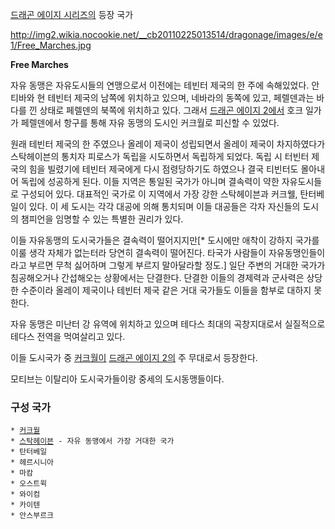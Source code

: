 [[드래곤 에이지 시리즈]]의 등장 국가

http://img2.wikia.nocookie.net/__cb20110225013514/dragonage/images/e/e1/Free_Marches.jpg

'''Free Marches'''

자유 동맹은 자유도시들의 연맹으로서 이전에는 테빈터 제국의 한 주에 속해있었다. 안티바와 현 테빈터 제국의 남쪽에 위치하고 있으며, 네바라의 동쪽에 있고, 페렐덴과는 바다를 낀 상태로 페렐덴의 북쪽에 위치하고 있다. 그래서 [[드래곤 에이지 2]]에서 호크 일가가 페렐덴에서 항구를 통해 자유 동맹의 도시인 커크월로 피신할 수 있었다.

원래 테빈터 제국의 한 주였으나 올레이 제국이 성립되면서 올레이 제국이 차지하였다가 스탁헤이븐의 통치자 피로스가 독립을 시도하면서 독립하게 되었다. 독립 시 터빈터 제국의 힘을 빌렸기에 테빈터 제국에게 다시 점령당하기도 하였으나 결국 티빈터도 몰아내어 독립에 성공하게 된다. 이들 지역은 통일된 국가가 아니며 결속력이 약한 자유도시들로 구성되어 있다. 대표적인 국가로 이 지역에서 가장 강한 스탁헤이븐과 커크웰, 탄터베일이 있다. 이 세 도시는 각각 대공에 의해 통치되며 이들 대공들은 각자 자신들의 도시의 챔피언을 임명할 수 있는 특별한 권리가 있다.

이들 자유동맹의 도시국가들은 결속력이 떨어지지만[* 도시에만 애착이 강하지 국가를 이룰 생각 자체가 없는터라 당연히 결속력이 떨어진다. 타국가 사람들이 자유동맹인들이라고 부르면 무척 싫어하며 그렇게 부르지 말아달라할 정도.] 일단 주변의 거대한 국가가 침공해오거나 간섭해오는 상황에서는 단결한다. 단결한 이들의 경제력과 군사력은 상당한 수준이라 올레이 제국이나 테빈터 제국 같은 거대 국가들도 이들을 함부로 대하지 못한다. 

자유 동맹은 미난터 강 유역에 위치하고 있으며 테다스 최대의 곡창지대로서 실질적으로 테다스 전역을 먹여살리고 있다.

이들 도시국가 중 [[커크월]]이 [[드래곤 에이지 2]]의 주 무대로서 등장한다.

모티브는 이탈리아 도시국가들이랑 중세의 도시동맹들이다.

=== 구성 국가 ===

 * [[커크월]]
 * [[스탁헤이븐]] - 자유 동맹에서 가장 거대한 국가
 * 탄터베일
 * 헤르시니아
 * 마캄
 * 오스트윅
 * 와이컴
 * 카이텐
 * 안스부르크
